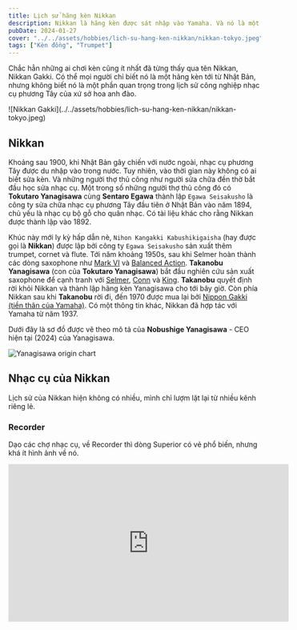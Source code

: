 ```yaml
---
title: Lịch sử hãng kèn Nikkan
description: Nikkan là hãng kèn được sát nhập vào Yamaha. Và nó là một phần của lịch sử hãng Yanagisawa nhưng không có liên quan gì tới Yamaha.
pubDate: 2024-01-27
cover: "../../assets/hobbies/lich-su-hang-ken-nikkan/nikkan-tokyo.jpeg"
tags: ["Kèn đồng", "Trumpet"]
---
```


Chắc hẳn những ai chơi kèn cũng ít nhất đã từng thấy qua tên Nikkan, Nikkan Gakki. Có thể mọi người chỉ biết nó là một hãng kèn tới từ Nhật Bản, nhưng không biết nó là một phần quan trọng trong lịch sử công nghiệp nhạc cụ phương Tây của xứ sở hoa anh đào.

<div class="md:max-w-[20rem] mx-auto">
![Nikkan Gakki](../../assets/hobbies/lich-su-hang-ken-nikkan/nikkan-tokyo.jpeg)
</div>

## Nikkan

Khoảng sau 1900, khi Nhật Bản gây chiến với nước ngoài, nhạc cụ phương Tây được du nhập vào trong nước. Tuy nhiên, vào thời gian này không có ai biết sửa kèn. Và những người thợ thủ công như người sửa chữa đền thờ bắt đầu học sửa nhạc cụ. Một trong số những người thợ thủ công đó có **Tokutaro Yanagisawa** cùng **Sentaro Egawa** thành lập `Egawa Seisakusho` là công ty sửa chữa nhạc cụ phương Tây đầu tiên ở Nhật Bản vào năm 1894, chủ yếu là nhạc cụ bộ gỗ cho quân nhạc. Có tài liệu khác cho rằng Nikkan được thành lập vào 1892.

Khúc này mới ly kỳ hấp dẫn nè, `Nihon Kangakki Kabushikigaisha` (hay được gọi là **Nikkan**) được lập bởi công ty `Egawa Seisakusho` sản xuất thêm trumpet, cornet và flute. Tới năm khoảng 1950s, sau khi Selmer hoàn thành các dòng saxophone như [Mark VI](https://www.selmer.fr/en/blogs/infos/history-notes-10-mark-vi) và [Balanced Action](https://www.selmer.fr/en/blogs/infos/history-notes-06-balanced-action). **Takanobu Yanagisawa** (con của **Tokutaro Yanagisawa**) bắt đầu nghiên cứu sản xuất saxophone để cạnh tranh với [Selmer](https://en.wikipedia.org/wiki/Henri_Selmer_Paris), [Conn](https://en.wikipedia.org/wiki/C._G._Conn) và [King](https://en.wikipedia.org/wiki/King_Musical_Instruments). **Takanobu** quyết định rời khỏi Nikkan và thành lập hãng kèn Yanagisawa cho tới bây giờ. Còn phía Nikkan sau khi **Takanobu** rời đi, đến 1970 được mua lại bởi [Nippon Gakki (tiền thân của Yamaha)](https://en.wikipedia.org/wiki/Yamaha_Corporation). Có một thông tin khác, Nikkan đã hợp tác với Yamaha từ năm 1937.

Dưới đây là sơ đồ được vẽ theo mô tả của **Nobushige Yanagisawa** - CEO hiện tại (2024) của Yanagisawa.

![Yanagisawa origin chart](../../assets/hobbies/lich-su-hang-ken-nikkan/yanagisawa-origin-chart.jpg)

## Nhạc cụ của Nikkan

Lịch sử của Nikkan hiện không có nhiều, mình chỉ lượm lặt lại từ nhiều kênh riêng lẻ. 

### Recorder

Dạo các chợ nhạc cụ, về Recorder thì dòng Superior có vẻ phổ biến, nhưng khá ít hình ảnh về nó.

<iframe width="560" height="315" src="https://www.youtube.com/embed/Rme3mKvocg4?si=OH_dTPtHUOgF3-JP" title="YouTube video player" frameborder="0" allow="accelerometer; autoplay; clipboard-write; encrypted-media; gyroscope; picture-in-picture; web-share" allowfullscreen/>

Có một thông tin khác là tháng 9/1957, Nikkan có giới thiệu mẫu recorder có phím bấm như hình dưới, nhưng tìm không thấy hình.

![Nikkan Superior Paipu](../../assets/hobbies/lich-su-hang-ken-nikkan/nikkan-superior-paipu-1.jpg)

### Flute

Về flute thì hầu như không có thông tin, chỉ thấy cách đánh mã của Nikkan được Yamaha sử dụng lại sau này, như alf FL-23, FL-31,... Về flute, thì theo như anh LeeHonSo, chất lượng của Nikkan không được cao, do lớp mạ nó khá dỏm.

<div class="md:max-w-[20rem] mx-auto">
![Nikkan FL-31](../../assets/hobbies/lich-su-hang-ken-nikkan/nikkan-fl-31.png)
</div>

### Piccolo

Thua toàn tập, chỉ có thể biết là Nikkan có sản xuất Piccolo thôi. Hình dưới đây là dòng Imperial.

<div class="md:max-w-[20rem] mx-auto">
![Nikkan Imperial Piccolo](../../assets/hobbies/lich-su-hang-ken-nikkan/nikkan-imperial-piccolo.png)
</div>

### Saxophone

Về saxophone, Nikkan sản xuất các dòng Alto và Tenor, với các dòng Imperial, Imperiale, No1, No2.

<div class="md:max-w-[20rem] mx-auto">
![Nikkan Imperial Tenor Saxophone](../../assets/hobbies/lich-su-hang-ken-nikkan/nikkan-implerial-tenor-saxophone.jpg)
</div>

Coi thêm hình tại https://bassic-sax.info/pix/index.php?/category/1223

### Trumpet

Trong lịch sử của hãng Nikkan, có lẽ điều tự hào với họ là mẫu Fanfare No.4 được sử dụng trong Olympic Tokyo năm 1964. 

![Nikkan Fanfare Trumpet No4](../../assets/hobbies/lich-su-hang-ken-nikkan/nikkan-fanfare-trumpet-no4.jpg)

Ngoài ra, dòng Imperial (TR-1) của Nikkan được Yamaha tái sử dụng cho mẫu YTR-1 trong năm 1966 và chỉ ở thị trường Nhật Bản.

<div class="md:max-w-[20rem] mx-auto">
![Nikkan Imperial TR-1 Trumpet](../../assets/hobbies/lich-su-hang-ken-nikkan/nikkan-tr-1-trumpet.jpg)
</div>

### Trống

Có thông tin nói rằng trống của Nikkan là nhái thiết kế của [Slingerland](https://www.vintagedrumguide.com/slingerland_catalog_pages.html).

Vòng vòng trên mạng thì thấy có hình Snare, Bass và Hi-hat của Nikkan. Không rõ họ có sản xuất đủ bộ trống jazz không nữa.

<div class="md:max-w-[20rem] mx-auto">
![Nikkan Snare](../../assets/hobbies/lich-su-hang-ken-nikkan/nikkan-snare.jpg)
</div>

<div class="md:max-w-[20rem] mx-auto">
![Nikkan Hi-hat](../../assets/hobbies/lich-su-hang-ken-nikkan/nikkan-hi-hat.jpg)
</div>

## Đôi lời

Không như các hãng nhạc cụ phương Tây được kế thừa công nghệ với nhau, Nikkan chỉ biết đến nhạc cụ thông qua việc sửa chữa tận 1900 khi Nhật đi gây chiến với các nước, rồi dần tự sản xuất. Do đó, Nikkan phải đi nhái thiết kế của các hãng phương Tây, và chất lượng cũng chưa được tốt. Nhưng ít ra thì trong lịch sử phát triển nhạc cụ bộ đồng ở Nhật Bản nói riêng và cũng như thế giới nói chung, Nikkan đã đóng góp lớn, đối trọng với các hãng từ châu Âu và Mỹ.

## Tham khảo

- Sax on The Web, [Nikkan low serial no](https://www.saxontheweb.net/threads/nikkan-low-serial-no.390255)
- Sax on The Web, [1966 Nikkan 020- what is it related to?](https://www.saxontheweb.net/threads/1966-nikkan-020-what-is-it-related-to.89750)
- Jay Metcalf, [The Origin Of Yanagisawa Saxophones](https://bettersax.com/the-origin-of-yanagisawa-saxophones)
- Sherman Friedland, [Nikkan Gakki, quite acceptable prior to becoming Yamaha](https://clarinetcorner.wordpress.com/2012/12/21/nikkan-gakki-quite-acceptable-prior-to-becoming-yamaha)
- Wikipedia, [Yanagisawa Wind Instruments](https://en.wikipedia.org/wiki/Yanagisawa_Wind_Instruments)
- Conn-Selmer, [Yanagisawa](http://www.selmer.com/en-us/our-brands/yanagisawa)
- Yamaha Australia, [Xeno Behind Stories](https://au.yamaha.com/en/products/contents/winds/trumpet_custom/behind_stories/index.html)
- Nicholas S Lander, [Innovations in Recorder Design](https://www.recorderhomepage.net/history/innovations-in-recorder-design/)
- Nicholas S Lander, [Historic Makers](https://www.recorderhomepage.net/historic-makers/)
- CHUNICHI SHIMBUN,[Aichi police proudly displaying trumpet from 1964 Tokyo Olympics](https://www.japantimes.co.jp/news/2017/08/07/national/aichi-police-proudly-displaying-trumpet-1964-tokyo-olympics/)
- NiFTM ニッカン・ファンファーレ・トランペット 保存会, [Nikkan Fanfare Trumpet Memorial](http://sunlake.org/music/niftm/index.htm)
- YamahaCollector, [YTR-1 The Very First Yamaha Trumpet](https://www.facebook.com/media/set?set=a.242444402448703&type=3)
- TomiDrums, [Japanese Vintage "Nikkan" Drums](https://tomidrum.blogspot.com/2013/11/japanese-vintage-nikkan-drums.html)